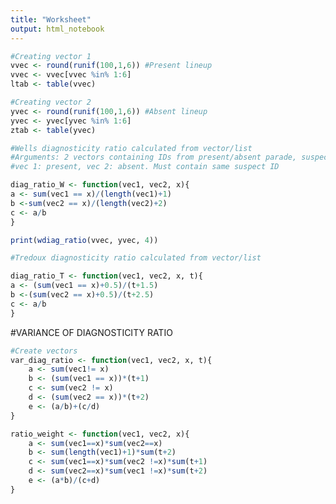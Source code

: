 ```yaml
---
title: "Worksheet"
output: html_notebook
---
```


```r
#Creating vector 1
vvec <- round(runif(100,1,6)) #Present lineup
vvec <- vvec[vvec %in% 1:6]
ltab <- table(vvec)

#Creating vector 2
yvec <- round(runif(100,1,6)) #Absent lineup
yvec <- yvec[yvec %in% 1:6]
ztab <- table(yvec)
```

```r
#Wells diagnosticity ratio calculated from vector/list
#Arguments: 2 vectors containing IDs from present/absent parade, suspect index
#vec 1: present, vec 2: absent. Must contain same suspect ID

diag_ratio_W <- function(vec1, vec2, x){
a <- sum(vec1 == x)/(length(vec1)+1)
b <-sum(vec2 == x)/(length(vec2)+2)
c <- a/b
}

print(wdiag_ratio(vvec, yvec, 4))
```
```r
#Tredoux diagnosticity ratio calculated from vector/list

diag_ratio_T <- function(vec1, vec2, x, t){
a <- (sum(vec1 == x)+0.5)/(t+1.5)
b <-(sum(vec2 == x)+0.5)/(t+2.5)
c <- a/b
}

```


#VARIANCE OF DIAGNOSTICITY RATIO
```r
#Create vectors
var_diag_ratio <- function(vec1, vec2, x, t){
    a <- sum(vec1!= x)
    b <- (sum(vec1 == x))*(t+1)
    c <- sum(vec2 != x)
    d <- (sum(vec2 == x))*(t+2)
    e <- (a/b)+(c/d)
}

ratio_weight <- function(vec1, vec2, x){
    a <- sum(vec1==x)*sum(vec2==x)
    b <- sum(length(vec1)+1)*sum(t+2)
    c <- sum(vec1==x)*sum(vec2 !=x)*sum(t+1)
    d <- sum(vec2==x)*sum(vec1 !=x)*sum(t+2)
    e <- (a*b)/(c+d)
}
```



